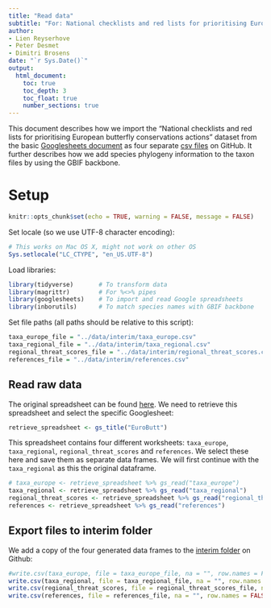 ```yaml
---
title: "Read data"
subtitle: "For: National checklists and red lists for prioritising European butterfly conservation actions"
author:
- Lien Reyserhove
- Peter Desmet
- Dimitri Brosens
date: "`r Sys.Date()`"
output:
  html_document:
    toc: true
    toc_depth: 3
    toc_float: true
    number_sections: true
---
```


This document describes how we import the "National checklists and red lists for prioritising European butterfly conservations actions" dataset from the basic [Googlesheets document](https://docs.google.com/spreadsheets/d/1RvxpOYf2ZrTu9nsTLumoi-G-GGhh6_lV37TNtPiVES4/edit?ts=5b1f937f#gid=0) as four separate [csv files](https://github.com/inbo/red-lists-european-butterflies-checklist/tree/master/data/interim) on GitHub. It further describes how we add species phylogeny information to the taxon files by using the GBIF backbone.

# Setup

```r
knitr::opts_chunk$set(echo = TRUE, warning = FALSE, message = FALSE)
```

Set locale (so we use UTF-8 character encoding):

```r
# This works on Mac OS X, might not work on other OS
Sys.setlocale("LC_CTYPE", "en_US.UTF-8")
```

Load libraries:

```r
library(tidyverse)       # To transform data
library(magrittr)        # For %<>% pipes
library(googlesheets)    # To import and read Google spreadsheets 
library(inborutils)      # To match species names with GBIF backbone
```

Set file paths (all paths should be relative to this script):
 
```r
taxa_europe_file = "../data/interim/taxa_europe.csv"
taxa_regional_file = "../data/interim/taxa_regional.csv"
regional_threat_scores_file = "../data/interim/regional_threat_scores.csv"
references_file = "../data/interim/references.csv"
```

## Read raw data

The original spreadsheet can be found [here](https://docs.google.com/spreadsheets/d/1RvxpOYf2ZrTu9nsTLumoi-G-GGhh6_lV37TNtPiVES4/edit?ts=5b1f937f#gid=1323544344). We need to retrieve this spreadsheet and select the specific Googlesheet:

```r
retrieve_spreadsheet <- gs_title("EuroButt")
```

This spreadsheet contains four different worksheets: `taxa_europe`, `taxa_regional`, `regional_threat_scores` and `references`. We select these here and save them as separate data frames. We will first continue with the `taxa_regional` as this the original dataframe.

```r
# taxa_europe <- retrieve_spreadsheet %>% gs_read("taxa_europe") 
taxa_regional <- retrieve_spreadsheet %>% gs_read("taxa_regional") 
regional_threat_scores <- retrieve_spreadsheet %>% gs_read("regional_threat_scores")
references <- retrieve_spreadsheet %>% gs_read("references")
```

## Export files to interim folder

We add a copy of the four generated data frames to the [interim folder](https://github.com/inbo/red-lists-european-butterflies-checklist/tree/master/data/interim) on Github:

```r
#write.csv(taxa_europe, file = taxa_europe_file, na = "", row.names = FALSE, fileEncoding = "UTF-8")
write.csv(taxa_regional, file = taxa_regional_file, na = "", row.names = FALSE, fileEncoding = "UTF-8")
write.csv(regional_threat_scores, file = regional_threat_scores_file, na = "", row.names = FALSE, fileEncoding = "UTF-8")
write.csv(references, file = references_file, na = "", row.names = FALSE, fileEncoding = "UTF-8")
```